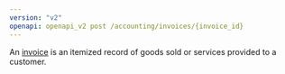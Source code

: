 ```yaml
---
version: "v2"
openapi: openapi_v2 post /accounting/invoices/{invoice_id}
---
```


An [invoice](https://docs.rootfi.dev/api-reference/invoices/overview) is an itemized record of goods sold or services provided to a customer.
